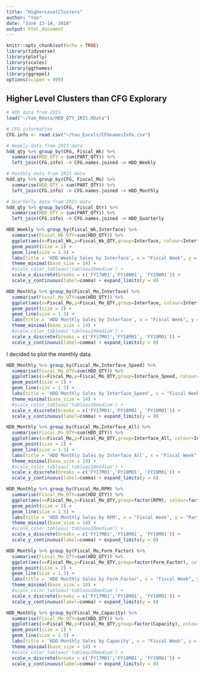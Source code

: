 ---
title: "HigherLevelClusters"
author: "Yao"
date: "June 13-14, 2018"
output: html_document
---

```{r setup, include=FALSE}
knitr::opts_chunk$set(echo = TRUE)
library(tidyverse)
library(plotly)
library(scales)
library(ggthemes)
library(ggrepel)
options(scipen = 999)
```

## Higher Level Clusters than CFG Explorary

```{r load data}
# HDD data from IRIS
load("~/Yao_Rdata/HDD_QTY_IRIS.RData")

# CFG information
CFG.info <- read.csv("~/Yao_Excels/CFGnamesInfo.csv")
```


```{r Data Table Join}
# Weekly data from IRIS data
hdd_qty %>% group_by(CFG, Fiscal_Wk) %>%
  summarise(HDD_QTY = sum(PART_QTY)) %>%
  left_join(CFG.info) -> CFG.names.joined -> HDD_Weekly

# Monthly data from IRIS data
hdd_qty %>% group_by(CFG, Fiscal_Mo) %>%
  summarise(HDD_QTY = sum(PART_QTY)) %>%
  left_join(CFG.info) -> CFG.names.joined -> HDD_Monthly

# Quarterly data from IRIS data
hdd_qty %>% group_by(CFG, Fiscal_Qtr) %>%
  summarise(HDD_QTY = sum(PART_QTY)) %>%
  left_join(CFG.info) -> CFG.names.joined -> HDD_Quarterly

```
```{r By Interface}
HDD_Weekly %>% group_by(Fiscal_Wk,Interface) %>%
  summarise(Fiscal_Wk_QTY=sum(HDD_QTY)) %>%
  ggplot(aes(x=Fiscal_Wk,y=Fiscal_Wk_QTY,group=Interface, colour=Interface)) +
  geom_point(size = 2) +
  geom_line(size = 1.5) +
  labs(title = 'HDD Weekly Sales by Interface', x = "Fiscal Week", y = "Part Quantity") + 
  theme_minimal(base_size = 14) + 
  #scale_color_tableau('tableau10medium') + 
  scale_x_discrete(breaks = c('FY17W01','FY18W01', 'FY19W01')) +
  scale_y_continuous(label=comma) + expand_limits(y = 0)

HDD_Monthly %>% group_by(Fiscal_Mo,Interface) %>%
  summarise(Fiscal_Mo_QTY=sum(HDD_QTY)) %>%
  ggplot(aes(x=Fiscal_Mo,y=Fiscal_Mo_QTY,group=Interface, colour=Interface)) +
  geom_point(size = 2) +
  geom_line(size = 1.5) +
  labs(title = 'HDD Monthly Sales by Interface', x = "Fiscal Week", y = "Part Quantity") + 
  theme_minimal(base_size = 14) + 
  #scale_color_tableau('tableau10medium') + 
  scale_x_discrete(breaks = c('FY17M01','FY18M01', 'FY19M01')) +
  scale_y_continuous(label=comma) + expand_limits(y = 0)
```

I decided to plot the monthly data.

```{r By Interface_Speed}
HDD_Monthly %>% group_by(Fiscal_Mo,Interface_Speed) %>%
  summarise(Fiscal_Mo_QTY=sum(HDD_QTY)) %>%
  ggplot(aes(x=Fiscal_Mo,y=Fiscal_Mo_QTY,group=Interface_Speed, colour=Interface_Speed)) +
  geom_point(size = 2) +
  geom_line(size = 1.5) +
  labs(title = 'HDD Monthly Sales by Interface_Speed', x = "Fiscal Week", y = "Part Quantity") + 
  theme_minimal(base_size = 14) + 
  #scale_color_tableau('tableau10medium') + 
  scale_x_discrete(breaks = c('FY17M01','FY18M01', 'FY19M01')) +
  scale_y_continuous(label=comma) + expand_limits(y = 0)
```

```{r By Interface_All}
HDD_Monthly %>% group_by(Fiscal_Mo,Interface_All) %>%
  summarise(Fiscal_Mo_QTY=sum(HDD_QTY)) %>%
  ggplot(aes(x=Fiscal_Mo,y=Fiscal_Mo_QTY,group=Interface_All, colour=Interface_All)) +
  geom_point(size = 2) +
  geom_line(size = 1.5) +
  labs(title = 'HDD Monthly Sales by Interface_All', x = "Fiscal Week", y = "Part Quantity") + 
  theme_minimal(base_size = 14) + 
  #scale_color_tableau('tableau10medium') + 
  scale_x_discrete(breaks = c('FY17M01','FY18M01', 'FY19M01')) +
  scale_y_continuous(label=comma) + expand_limits(y = 0)
```

```{r By RPM}
HDD_Monthly %>% group_by(Fiscal_Mo,RPM) %>%
  summarise(Fiscal_Mo_QTY=sum(HDD_QTY)) %>%
  ggplot(aes(x=Fiscal_Mo,y=Fiscal_Mo_QTY,group=factor(RPM), colour=factor(RPM))) +
  geom_point(size = 2) +
  geom_line(size = 1.5) +
  labs(title = 'HDD Monthly Sales by RPM', x = "Fiscal Week", y = "Part Quantity") + 
  theme_minimal(base_size = 14) + 
  #scale_color_tableau('tableau10medium') + 
  scale_x_discrete(breaks = c('FY17M01','FY18M01', 'FY19M01')) +
  scale_y_continuous(label=comma) + expand_limits(y = 0)
```

```{r By Form_Factor}
HDD_Monthly %>% group_by(Fiscal_Mo,Form_Factor) %>%
  summarise(Fiscal_Mo_QTY=sum(HDD_QTY)) %>%
  ggplot(aes(x=Fiscal_Mo,y=Fiscal_Mo_QTY,group=factor(Form_Factor), colour=factor(Form_Factor))) +
  geom_point(size = 2) +
  geom_line(size = 1.5) +
  labs(title = 'HDD Monthly Sales by Form_Factor', x = "Fiscal Week", y = "Part Quantity") + 
  theme_minimal(base_size = 14) + 
  #scale_color_tableau('tableau10medium') + 
  scale_x_discrete(breaks = c('FY17M01','FY18M01', 'FY19M01')) +
  scale_y_continuous(label=comma) + expand_limits(y = 0)
```

```{r By Capacity}
HDD_Monthly %>% group_by(Fiscal_Mo,Capacity) %>%
  summarise(Fiscal_Mo_QTY=sum(HDD_QTY)) %>%
  ggplot(aes(x=Fiscal_Mo,y=Fiscal_Mo_QTY,group=factor(Capacity), colour=factor(Capacity))) +
  geom_point(size = 2) +
  geom_line(size = 1.5) +
  labs(title = 'HDD Monthly Sales by Capacity', x = "Fiscal Week", y = "Part Quantity") + 
  theme_minimal(base_size = 14) + 
  #scale_color_tableau('tableau10medium') + 
  scale_x_discrete(breaks = c('FY17M01','FY18M01', 'FY19M01')) +
  scale_y_continuous(label=comma) + expand_limits(y = 0)
```
